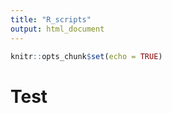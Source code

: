 ```yaml
---
title: "R_scripts"
output: html_document
---
```


```r
knitr::opts_chunk$set(echo = TRUE)
```

# Test
```r

```
